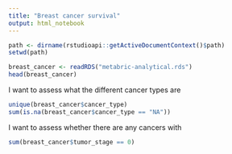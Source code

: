 ```yaml
---
title: "Breast cancer survival"
output: html_notebook
---
```


```r
path <- dirname(rstudioapi::getActiveDocumentContext()$path)
setwd(path)
```
```r
breast_cancer <- readRDS("metabric-analytical.rds")
head(breast_cancer)
```

I want to assess what the different cancer types are
```r
unique(breast_cancer$cancer_type)
sum(is.na(breast_cancer$cancer_type == "NA"))
```
I want to assess whether there are any cancers with 
```r
sum(breast_cancer$tumor_stage == 0)
```

